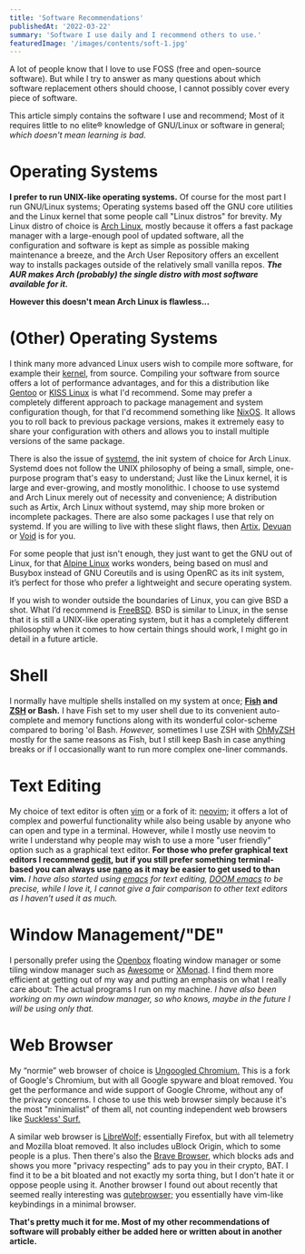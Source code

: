 ```yaml
---
title: 'Software Recommendations'
publishedAt: '2022-03-22'
summary: 'Software I use daily and I recommend others to use.'
featuredImage: '/images/contents/soft-1.jpg'
---
```

A lot of people know that I love to use FOSS (free and open-source software).
But while I try to answer as many questions about which software replacement others should choose, I cannot possibly cover every piece of software.

This article simply contains the software I use and recommend; Most of it requires little to no elite® knowledge of GNU/Linux or software in general; *which doesn't mean learning is bad.*

# Operating Systems
**I prefer to run UNIX-like operating systems.**
Of course for the most part I run GNU/Linux systems; Operating systems based off the GNU core utilities and the Linux kernel that some people call "Linux distros" for brevity. My Linux distro of choice is [Arch Linux](https://archlinux.org/), mostly because it offers a fast package manager with a large-enough pool of updated software, all the configuration and software is kept as simple as possible making maintenance a breeze, and the Arch User Repository offers an excellent way to installs packages outside of the relatively small vanilla repos. ***The AUR makes Arch (probably) the single distro with most software available for it.***

**However this doesn't mean Arch Linux is flawless...**

# (Other) Operating Systems
I think many more advanced Linux users wish to compile more software, for example their [kernel](https://kernel.org/), from source. Compiling your software from source offers a lot of performance advantages, and for this a distribution like [Gentoo](https://www.gentoo.org/) or [KISS Linux](https://k1ss.org/) is what I'd recommend. Some may prefer a completely different approach to package management and system configuration though, for that I'd recommend something like [NixOS](https://nixos.org/). It allows you to roll back to previous package versions, makes it extremely easy to share your configuration with others and allows you to install multiple versions of the same package.

There is also the issue of [systemd](https://systemd.io/), the init system of choice for Arch Linux. Systemd does not follow the UNIX philosophy of being a small, simple, one-purpose program that's easy to understand; Just like the Linux kernel, it is large and ever-growing, and mostly monolithic. I choose to use systemd and Arch Linux merely out of necessity and convenience; A distribution such as Artix, Arch Linux without systemd, may ship more broken or incomplete packages. There are also some packages I use that rely on systemd. If you are willing to live with these slight flaws, then [Artix](https://artixlinux.org/), [Devuan](https://www.devuan.org/) or [Void](https://voidlinux.org/) is for you.

For some people that just isn't enough, they just want to get the GNU out of Linux, for that [Alpine Linux](https://alpinelinux.org/) works wonders, being based on musl and Busybox instead of GNU Coreutils and is using OpenRC as its init system, it’s perfect for those who prefer a lightweight and secure operating system.

If you wish to wonder outside the boundaries of Linux, you can give BSD a shot. What I’d recommend is [FreeBSD](https://www.freebsd.org/). BSD is similar to Linux, in the sense that it is still a UNIX-like operating system, but it has a completely different philosophy when it comes to how certain things should work, I might go in detail in a future article.

# Shell
I normally have multiple shells installed on my system at once; **[Fish](https://fishshell.com/) and [ZSH](https://www.zsh.org/) or Bash.** I have Fish set to my user shell due to its convenient auto-complete and memory functions along with its wonderful color-scheme compared to boring 'ol Bash. *However,* sometimes I use ZSH with [OhMyZSH](https://ohmyz.sh/) mostly for the same reasons as Fish, but I still keep Bash in case anything breaks or if I occasionally want to run more complex one-liner commands. 

# Text Editing
My choice of text editor is often [vim](https://www.vim.org/) or a fork of it: [neovim](https://neovim.io/); it offers a lot of complex and powerful functionality while also being usable by anyone who can open and type in a terminal. However, while I mostly use neovim to write I understand why people may wish to use a more "user friendly" option such as a graphical text editor. **For those who prefer graphical text editors I recommend [gedit](https://wiki.gnome.org/Apps/Gedit), but if you still prefer something terminal-based you can always use [nano](https://www.nano-editor.org/) as it may be easier to get used to than vim.** *I have also started using [emacs](https://www.gnu.org/software/emacs/) for text editing, [DOOM emacs](https://github.com/hlissner/doom-emacs) to be precise, while I love it, I cannot give a fair comparison to other text editors as I haven’t used it as much.*

# Window Management/"DE"
I personally prefer using the [Openbox](https://openbox.org/) floating window manager or some tiling window manager such as [Awesome](https://awesomewm.org/) or [XMonad](https://xmonad.org/). I find them more efficient at getting out of my way and putting an emphasis on what I really care about: The actual programs I run on my machine. *I have also been working on my own window manager, so who knows, maybe in the future I will be using only that.*

# Web Browser
My “normie” web browser of choice is [Ungoogled Chromium.](https://github.com/Eloston/ungoogled-chromium) This is a fork of Google's Chromium, but with all Google spyware and bloat removed. You get the performance and wide support of Google Chrome, without any of the privacy concerns. I chose to use this web browser simply because it's the most "minimalist" of them all, not counting independent web browsers like [Suckless' Surf.](https://surf.suckless.org/)

A similar web browser is [LibreWolf;](https://librewolf.net/) essentially Firefox, but with all telemetry and Mozilla bloat removed. It also includes uBlock Origin, which to some people is a plus. Then there's also the [Brave Browser,](https://brave.com/) which blocks ads and shows you more "privacy respecting" ads to pay you in their crypto, BAT. I find it to be a bit bloated and not exactly my sorta thing, but I don't hate it or oppose people using it. Another browser I found out about recently that seemed really interesting was [qutebrowser;](https://qutebrowser.org/) you essentially have vim-like keybindings in a minimal browser.

**That's pretty much it for me. Most of my other recommendations of software will probably either be added here or written about in another article.**

